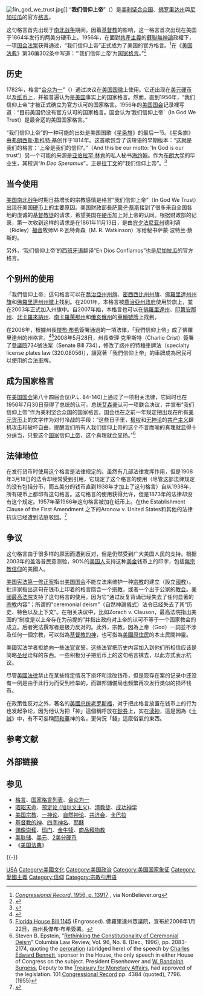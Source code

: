 {{noteTA
|G1=PresidentsUS
}}
[[File:1in_god_we_trust.jpg|thumb]]]]
“'''我们信仰上帝'''”（{{lang-en|In God We Trust}}）是[[美利坚合众国|美利坚合众国]]、[[佛罗里达州|佛罗里达州]]與[[尼加拉瓜|尼加拉瓜]]的官方[[格言|格言]]。

这句格言首先出现于[[南北战争|南北战争]]期间。因着[[基督教|基督教]]的影响，这一格言首次出现在美国于1864年发行的两美分硬币上。1956年，在面對[[共產主義|共產主義]]的[[蘇聯|蘇聯]][[無神論|無神論]]政權下，一项[[美国国会法案|国会法案]]获得通过，“我们信仰上帝”正式成为了美国的官方格言。<ref name=CR1956p13917>[http://www.nonbeliever.org/images/CR102-13917.pdf ''Congressional Record'', 1956, p. 13917] {{Wayback|url=http://www.nonbeliever.org/images/CR102-13917.pdf |date=20161019233939 }}, via NonBeliever.org</ref>在《[[美国法典|美国法典]]》第36编302条中写道：“‘我们信仰上帝’为[[国家格言|国家格言]]。”<ref>{{cite web|url=http://uscode.house.gov/uscode-cgi/fastweb.exe?getdoc+uscview+t33t36+1644+0++%28%29%20%20A|title=36 USC Sec. 302|quote='In God we trust' is the national motto.|date=01/03/2007|accessdate=2009-04-24|deadurl=yes|archiveurl=https://web.archive.org/web/20111114232438/http://uscode.house.gov/uscode-cgi/fastweb.exe?getdoc+uscview+t33t36+1644+0++%28%29%20%20A|archivedate=2011-11-14}}</ref>

== 历史 ==
1782年，格言“[[合众为一|合众为一]]”（{{lang|rm|''E Pluribus Unum''}}）通过决议在[[美国国徽|美国国徽]]上使用。它还出现在[[美元|美元]][[硬币|硬币]]以及[[纸币|纸币]]上，并被普遍认为是[[美国|美国]]事实上的国家格言。然而，直到1956年，“我们信仰上帝”才被正式确立为官方认可的国家格言。1956年的[[美国国会|美国国会]]记录裡写道：“目前美国仍没有官方认可的国家格言。国会认为‘我们信仰上帝’（In God We Trust）是最合适的美国国家格言。”

“我们信仰上帝”的一种可能的出处是美国国歌《[[星条旗_(美国国歌)|星条旗]]》的最后一节。《星条旗》由[[弗朗西斯·斯科特·基|弗朗西斯·斯科特·基]]创作于1814年。这首歌包含了该短语的早期版本：“这就是我们的格言：‘上帝是我们的信仰’。”（And this be our motto: 'In God is our trust'）另一个可能的来源是[[亚伯拉罕·林肯|亚伯拉罕·林肯]]的私人秘书[[海约翰|海约翰]]。作为[[布朗大学|布朗大学]]的毕业生，其校训“''In Deo Speramus''”，正是[[拉丁文|拉丁文]]的“我们信仰上帝”。<ref>{{cite web|url=http://www.brown.edu/Administration/Admission/gettoknowus/factsandfigures.html|title=Brown Admission: Facts & Figures|quote=Brown's motto is in deo speramus—In God We Hope.|accessdate=2010-06-03|archive-date=2012-07-08|archive-url=https://web.archive.org/web/20120708053600/http://www.brown.edu/Administration/admission/gettoknowus/factsandfigures.html|dead-url=no}}</ref>

== 当今使用 ==
[[美国南北战争|美国南北战争]]时期日益增长的宗教感情是格言“我们信仰上帝”（In God We Trust）出现在美国[[硬币|硬币]]上的主要原因。美国财政部長[[萨蒙·波特兰·蔡斯|萨蒙·P·蔡斯]]接到了很多来自全国各地的虔诚的[[基督教徒|基督教徒]]的请求，希望美国在[[硬币|硬币]]加上对上帝的认同。根据财政部的记录，第一次收到这样的请求是在1861年11月13日，是由[[宾夕法尼亚州|宾夕法尼亚州]]德利镇（Ridley）[[福音派|福音]]牧师M·R·瓦特肯森（M. R. Watkinson）写给秘书萨蒙·波特兰·蔡斯的。

另外，‘我们信仰上帝’的[[西班牙语|西班牙语]]翻译“En Dios Confiamos”也是[[尼加拉瓜|尼加拉瓜]]的官方格言。

== 个别州的使用 ==
「我們信仰上帝」這句格言可以在[[喬治亞州州旗|喬治亞州州旗]]、[[密西西比州州旗|密西西比州州旗]]、[[佛羅里達州州旗|佛羅里達州州旗]]和[[佛羅里達州州徽|佛羅里達州州徽]]上找到。在2001年，本格言被[[喬治亞州|喬治亞州]][[政府|政府]]使用於旗上，並在2003年正式加入州旗中。自2007年始，本格言也可以在[[佛羅里達州|佛羅里達州]]、[[印第安那州|印第安那州]]、[[北卡羅來納州|北卡羅來納州]]、[[南卡羅萊那州|南卡羅萊那州]]和[[俄亥俄州|俄亥俄州]]的[[車輛號牌|車輛號牌]]上找到。

在2006年，根據州長[[傑布·布希|傑布·布希]]簽署通過的一項法律，「我們信仰上帝」成了佛羅里達州的州格言。<ref>{{Cite web |url=http://www.netstate.com/states/mottoes/fl_motto.htm |title=存档副本 |accessdate=2009-11-09 |archive-date=2017-06-14 |archive-url=https://web.archive.org/web/20170614202208/http://www.netstate.com/states/mottoes/fl_motto.htm |dead-url=no }}</ref><ref>[http://www.myfloridahouse.gov/Sections/Documents/loaddoc.aspx?FileName=_h1145er.doc&DocumentType=Bill&BillNumber=1145&Session=2006 Florida House Bill 1145] {{Wayback|url=http://www.myfloridahouse.gov/Sections/Documents/loaddoc.aspx?FileName=_h1145er.doc&DocumentType=Bill&BillNumber=1145&Session=2006 |date=20210206054808 }} (Engrossed). 佛羅里達州眾議院，宣布於2006年1月22日，由州長傑布‧布希簽署。</ref>2008年5月28日，州長查理·克里斯特（Charlie Crist）簽署了[[參議院|參議院]]734號法案（Senate Bill 734），修改了該州的特種車牌法（specialty license plates law (320.08056)），讓寫著「我們信仰上帝」的車牌成為居民可以使用的合法車牌。

== 成为国家格言 ==
在[[美国国会|美国国会]]第八十四届会议(P.L. 84-140)上通过了一项相关法律，它同时也在1956年7月30日获得了总统的认可。总统[[艾森豪|艾森豪]]认可一项联合决议，并宣布“我们信仰上帝”作为美利坚合众国的国家格言。国会也在之前一年规定把出现在所有[[美元|美元]][[货币|货币]]上的文字作为对付冷战的手段：“这些日子里，[[极权|极权]]和[[无神论|无神论]]的[[共产主义|共产主义]]肆机攻击和破坏自由，提醒我们所有人我们信仰上帝的这个不言而喻的真理就显得十分适当，只要这个[[国家|国家]]信仰[[上帝|上帝]]，这个真理就会显扬。”<ref>Steven B. Epstein,  "[http://links.jstor.org/sici?sici=0010-1958%28199612%2996%3A8%3C2083%3ARTCOCD%3E2.0.CO%3B2-S Rethinking the Constitutionality of Ceremonial Deism]" Columbia Law Review, Vol. 96, No. 8. (Dec., 1996), pp. 2083-2174, quoting the [[peroration|peroration]] (abridged here) of the speech by [[Charles_Edward_Bennett|Charles Edward Bennett]], sponsor in the House, the only speech in either House of Congress on the subject. President Eisenhower and [[W._Randolph_Burgess|W. Randolph Burgess]], Deputy to the [[United_States_Secretary_of_the_Treasury|Treasury for Monetary Affairs]], had approved of the legislation.  101 [[Congressional_Record|Congressional Record]] pp. 4384 (quoted), 7796. (1955)</ref>

== 法律地位 ==
在发行货币时使用这个格言是法律规定的。虽然有几部法律发挥作用，但是1908年3月18日的法令却经常受到引用，它规定了这个格言的使用（尽管这部法律规定的没有包括分币，而五美分的钱币直到1938年才加上了这句格言）自从1938年，所有硬币上都印有这句格言。这句格言的使用获得允许，但是1873年的法律却没有这个规定。1957年至1966年这句格言被加在纸币上。在the Establishment Clause of the First Amendment 之下的Aronow v. United States和其他的法律抗议已经遭到法庭驳回。<ref>{{Cite web |url=http://www.ustreas.gov/education/fact-sheets/currency/in-god-we-trust.html |title=History of the Motto "In God We Trust" |accessdate=2009-11-09 |archive-date=2009-07-22 |archive-url=https://web.archive.org/web/20090722232336/http://www.ustreas.gov/education/fact-sheets/currency/in-god-we-trust.html |dead-url=no }}</ref>

== 争议 ==
这句格言由于很多样的原因而遭到反对，但是仍然受到广大美国人民的支持。根据2003年的盖洛普民意测验，90%的[[美国人|美国人]]支持这种[[美金|美金]]钱币上的印字，包括[[無宗教信仰|無宗教信仰]]的美國人。

[[美国宪法第一修正案|美国宪法第一修正案]]指出[[美国国会|美国国会]]不能立法来维护一种[[宗教|宗教]]的建立（設立[[國教|國教]]）。批评家指出这句在钱币上印着的格言隱含一个[[宗教|宗教]]，或者一个出于公家的[[国教会|教会]]。[[美國最高法院|美國最高法院]]支持了这句格言的使用，因为它“通过反复背诵已经失去了任何显著的[[宗教|宗教]]内容”；所谓的"ceremonial deism"（自然神論儀式）法令已经失去了其“历史、特色以及上下文”。在相关决议中，比如Zorach v. Clauson，最高法院指出美国的“制度是以上帝存在为前提的”并指出政府对上帝的认可不等于一个国家教会的成立。后者宪法撰写者是极力反对的。此外，宗教，因為上帝（God）一詞並不涉及任何一個宗教，可以指為[[基督教的神|基督教的神]]，也可指為[[美國原住民|美國原住民]]的本土民間神靈。

美國宪法学者拒绝向一些[[法官|法官]]宣誓，这些法官把历史内容加入到他们所相信应该是简略[[圣经|圣经]]诠释的东西。一些积极分子把纸币上的这句格言抹去，以此方式表示抗议。

尽管[[美國法律|美國法律]]禁止在某些特定情况下损坏和涂改钱币，但是现存在案的记录中还没有一例是由于此行为而受到检举的，而聯邦儲備局也频繁再次发行类似的损坏钱币。

在政策性反对之外，著名的[[美國总统|美國总统]][[老罗斯福|老罗斯福]]，对于把此格言放置在钱币上的行为也发起争论，因为他认为把「神」這個稱呼放在[[鈔券|鈔券]]上，实在[[渎神|渎神]]，這是因為《[[十誡|十誡]]》中，有不可妄稱[[耶和華|耶和華]]神的名，更何況「錢」這麼俗氣的東西。

== 参考文献 ==
{{Reflist|2}}

== 外部链接 ==

== 参见 ==
{{Portal box|美国|宗教|经济|历史}}
* [[格言|格言]]、[[国家格言列表|国家格言列表]]、[[合众为一|合众为一]]
* [[昭昭天命|昭昭天命]]、[[预定论_(加尔文主义)|预定论 (加尔文主义)]]、[[清教徒|清教徒]]、[[成功神学|成功神学]]
* [[美国宗教|美国宗教]]、[[一神论|一神论]]、[[自然神论|自然神论]]、[[共济会|共济会]]、[[卡巴拉|卡巴拉]]
* [[基督教的神|基督教的神]]、[[四字神名|四字神名]]、[[耶稣|耶稣]]
* [[偶像崇拜|偶像崇拜]]、[[玛门|玛门]]、[[金牛犊|金牛犊]]、[[商品拜物教|商品拜物教]]
* [[美联储|美联储]]、[[美元|美元]]、[[2美分硬币|2美分硬币]]
* 《[[美国法典|美国法典]]》

{{-}}
{{美国索引}}

[[Category:国家格言|USA]]
[[Category:美國文化|Category:美國文化]]
[[Category:美国政治|Category:美国政治]]
[[Category:美国国家象征|Category:美国国家象征]]
[[Category:愛國主義|Category:愛國主義]]
[[Category:信仰|Category:信仰]]
[[Category:宗教引用语|Category:宗教引用语]]